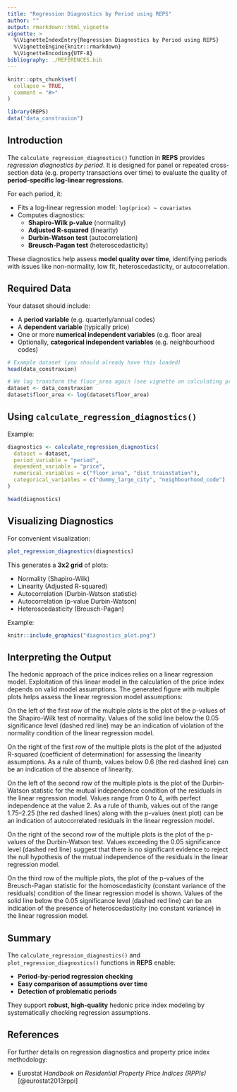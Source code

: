 ```yaml
---
title: "Regression Diagnostics by Period using REPS"
author: ""
output: rmarkdown::html_vignette
vignette: >
  %\VignetteIndexEntry{Regression Diagnostics by Period using REPS}
  %\VignetteEngine{knitr::rmarkdown}
  %\VignetteEncoding{UTF-8}
bibliography: ./REFERENCES.bib
---
```


```r
knitr::opts_chunk$set(
  collapse = TRUE,
  comment = "#>"
)
```

```r
library(REPS)
data("data_constraxion")
```

## Introduction

The `calculate_regression_diagnostics()` function in **REPS** provides *regression diagnostics by period*. It is designed for panel or repeated cross-section data (e.g. property transactions over time) to evaluate the quality of **period-specific log-linear regressions**.

For each period, it:

- Fits a log-linear regression model: `log(price) ~ covariates`
- Computes diagnostics:
  - **Shapiro-Wilk p-value** (normality)
  - **Adjusted R-squared** (linearity)
  - **Durbin-Watson test** (autocorrelation)
  - **Breusch-Pagan test** (heteroscedasticity)

These diagnostics help assess **model quality over time**, identifying periods with issues like non-normality, low fit, heteroscedasticity, or autocorrelation.


## Required Data

Your dataset should include:

- A **period variable** (e.g. quarterly/annual codes)
- A **dependent variable** (typically price)
- One or more **numerical independent variables** (e.g. floor area)
- Optionally, **categorical independent variables** (e.g. neighbourhood codes)


```r
# Example dataset (you should already have this loaded)
head(data_constraxion)

# We log transform the floor_area again (see vignette on calculating price index as why)
dataset <- data_constraxion
dataset$floor_area <- log(dataset$floor_area)
```


## Using `calculate_regression_diagnostics()`

Example:

```r
diagnostics <- calculate_regression_diagnostics(
  dataset = dataset,
  period_variable = "period",
  dependent_variable = "price",
  numerical_variables = c("floor_area", "dist_trainstation"),
  categorical_variables = c("dummy_large_city", "neighbourhood_code")
)

head(diagnostics)
```

## Visualizing Diagnostics

For convenient visualization:

```r
plot_regression_diagnostics(diagnostics)
```

This generates a **3x2 grid** of plots:

- Normality (Shapiro-Wilk)
- Linearity (Adjusted R-squared)
- Autocorrelation (Durbin-Watson statistic)
- Autocorrelation (p-value Durbin-Watson)
- Heteroscedasticity (Breusch-Pagan)

Example:

```r
knitr::include_graphics("diagnostics_plot.png")
```

## Interpreting the Output

The hedonic approach of the price indices relies on a linear regression model. Exploitation of this linear model in the calculation of the price index depends on valid model assumptions. The generated figure with multiple plots helps assess the linear regression model assumptions:

On the left of the first row of the multiple plots is the plot of the p-values of the Shapiro-Wilk test of normality. Values of the solid line below the 0.05 significance level (dashed red line) may be an indication of violation of the normality condition of the linear regression model.

On the right of the first row of the multiple plots is the plot of the adjusted R-squared (coefficient of determination) for assessing the linearity assumptions. As a rule of thumb, values below 0.6 (the red dashed line) can be an indication of the absence of linearity.

On the left of the second row of the multiple plots is the plot of the Durbin-Watson statistic for the mutual independence condition of the residuals in the linear regression model. Values range from 0 to 4, with perfect independence at the value 2. As a rule of thumb, values out of the range 1.75–2.25 (the red dashed lines) along with the p-values (next plot) can be an indication of autocorrelated residuals in the linear regression model.

On the right of the second row of the multiple plots is the plot of the p-values of the Durbin-Watson test. Values exceeding the 0.05 significance level (dashed red line) suggest that there is no significant evidence to reject the null hypothesis of the mutual independence of the residuals in the linear regression model.

On the third row of the multiple plots, the plot of the p-values of the Breusch-Pagan statistic for the homoscedasticity (constant variance of the residuals) condition of the linear regression model is shown. Values of the solid line below the 0.05 significance level (dashed red line) can be an indication of the presence of heteroscedasticity (no constant variance) in the linear regression model.



## Summary

The `calculate_regression_diagnostics()` and `plot_regression_diagnostics()` functions in **REPS** enable:

- **Period-by-period regression checking**
- **Easy comparison of assumptions over time**
- **Detection of problematic periods**

They support **robust, high-quality** hedonic price index modeling by systematically checking regression assumptions.


## References

For further details on regression diagnostics and property price index methodology:

- Eurostat *Handbook on Residential Property Price Indices (RPPIs)* [@eurostat2013rppi]
